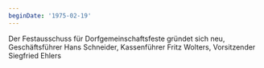 ```yaml
---
beginDate: '1975-02-19'
---
```


Der Festausschuss für Dorfgemeinschaftsfeste gründet sich neu, Geschäftsführer
Hans Schneider, Kassenführer Fritz Wolters, Vorsitzender Siegfried Ehlers
